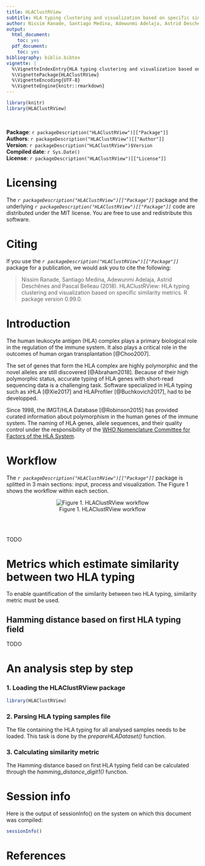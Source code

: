 ```yaml
---
title: HLAClustRView
subtitle: HLA typing clustering and visualization based on specific similarity metrics 
author: Nissim Ranade, Santiago Medina, Adewunmi Adelaja, Astrid Deschenes and Pascal Belleau
output:
  html_document:
    toc: yes
  pdf_document:
    toc: yes
bibliography: biblio.bibtex
vignette: |
  %\VignetteIndexEntry{HLA typing clustering and visualization based on specific similarity metrics}     
  %\VignettePackage{HLAClustRView}
  %\VignetteEncoding{UTF-8}
  %\VignetteEngine{knitr::rmarkdown} 
---
```


```r
library(knitr)
library(HLAClustRView)
```

<br />

**Package**: `r packageDescription("HLAClustRView")[["Package"]]` <br />
**Authors**: `r packageDescription("HLAClustRView")[["Author"]]` <br />
**Version**: `r packageDescription("HLAClustRView")$Version` <br />
**Compiled date**: `r Sys.Date()` <br />
**License**: `r packageDescription("HLAClustRView")[["License"]]` <br />


# Licensing  #

The *`r packageDescription("HLAClustRView")[["Package"]]`* package and the 
underlying *`r packageDescription("HLAClustRView")[["Package"]]`* code 
are distributed under the MIT license. You are free to use and 
redistribute this software.

# Citing #

If you use the *`r packageDescription("HLAClustRView")[["Package"]]`* package 
for a publication, we would ask you to cite the following:

> Nissim Ranade, Santiago Medina, Adewunmi Adelaja, Astrid Deschênes and Pascal Belleau (2018). HLAClustRView: HLA typing clustering and
  visualization based on specific similarity metrics. R package version 0.99.0.

# Introduction #

The human leukocyte antigen (HLA) complex plays a primary biological role in 
the regulation of the immune system. It also plays a critical role in the
outcomes of human organ transplantation [@Choo2007]. 

The set of genes that form the HLA complex are highly polymorphic and the 
novel alleles are still discovered [@Abraham2018]. Because of their high 
polymorphic status, accurate typing of HLA genes with short-read sequencing 
data is a challenging task. Software specialized in HLA typing such
as xHLA [@Xie2017] and HLAProfiler [@Buchkovich2017], had to be developped. 

Since 1998, the IMGT/HLA Database [@Robinson2015] has provided curated 
information about polymorphism in the human genes of the immune system.
The naming of HLA genes, allele sequences, and their quality control under the 
responsibility of the [WHO Nomenclature Committee for Factors of the HLA System](http://hla.alleles.org/nomenclature/committee.html).

# Workflow #

The *`r packageDescription("HLAClustRView")[["Package"]]`* package is splitted
in 3 main sections: input, process and visualization. The Figure 1 shows the
workflow within each section. 

<center>

![Figure 1. HLAClustRView workflow](HLAdesign.jpg "HLAClustRView design")

</center>


<br>
<br>

TODO

# Metrics which estimate similarity between two HLA typing 

To enable quantification of the similarity between two HLA typing, similarity
metric must be used.

## Hamming distance based on first HLA typing field 

TODO

# An analysis step by step #

### 1. Loading the HLAClustRView package

```r
library(HLAClustRView)
```

### 2. Parsing HLA typing samples file

The file containing the HLA typing for all analysed samples needs to be loaded.
This task is done by the *prepareHLADataset()* function.

### 3. Calculating similarity metric

The Hamming distance based on first HLA typing field can be calculated through
the *hamming_distance_digit1()* function.


# Session info

Here is the output of sessionInfo() on the system on which this document 
was compiled:

```r
sessionInfo()
```


# References

